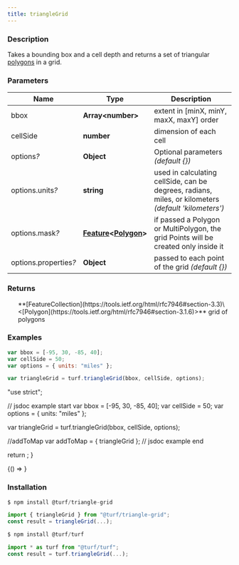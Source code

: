 ```yaml
---
title: triangleGrid
---
```



### Description

Takes a bounding box and a cell depth and returns a set of triangular [polygons](https://tools.ietf.org/html/rfc7946#section-3.1.6) in a grid.

### Parameters

| Name                       | Type                                                                                                                          | Description                                                                                          |
| -------------------------- | ----------------------------------------------------------------------------------------------------------------------------- | ---------------------------------------------------------------------------------------------------- |
| bbox                       | **Array\<number>**                                                                                                            | extent in [minX, minY, maxX, maxY] order                                                             |
| cellSide                   | **number**                                                                                                                    | dimension of each cell                                                                               |
| options<i>?</i>            | **Object**                                                                                                                    | Optional parameters _(default \{})_                                                                  |
| options.units<i>?</i>      | **string**                                                                                                                    | used in calculating cellSide, can be degrees, radians, miles, or kilometers _(default 'kilometers')_ |
| options.mask<i>?</i>       | **[Feature](https://tools.ietf.org/html/rfc7946#section-3.2)\<[Polygon](https://tools.ietf.org/html/rfc7946#section-3.1.6)>** | if passed a Polygon or MultiPolygon, the grid Points will be created only inside it                  |
| options.properties<i>?</i> | **Object**                                                                                                                    | passed to each point of the grid _(default \{})_                                                     |

### Returns

<ul>
  **[FeatureCollection](https://tools.ietf.org/html/rfc7946#section-3.3)\<[Polygon](https://tools.ietf.org/html/rfc7946#section-3.1.6)>** grid of polygons

</ul>

### Examples

```javascript
var bbox = [-95, 30, -85, 40];
var cellSide = 50;
var options = { units: "miles" };

var triangleGrid = turf.triangleGrid(bbox, cellSide, options);
```

  "use strict";

  // jsdoc example start
  var bbox = [-95, 30, -85, 40];
  var cellSide = 50;
  var options = { units: "miles" };

  var triangleGrid = turf.triangleGrid(bbox, cellSide, options);

  //addToMap
  var addToMap = { triangleGrid };
  // jsdoc example end

  return <ExampleMap addToMap={addToMap} />;
}

<!-- prettier-ignore -->
<BrowserOnly>{() => <Map0 />}</BrowserOnly>

### Installation

```javascript
$ npm install @turf/triangle-grid

import { triangleGrid } from "@turf/triangle-grid";
const result = triangleGrid(...);
```

```javascript
$ npm install @turf/turf

import * as turf from "@turf/turf";
const result = turf.triangleGrid(...);
```

